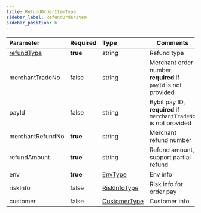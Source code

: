 ```yaml
---
title: RefundOrderItemType
sidebar_label: RefundOrderItem
sidebar_position: 6
---
```

| Parameter | Required | Type | Comments|
|:----- |:-------|:-----|------ |
|[refundType](refund-type#)|**true**|string|Refund type|
|merchantTradeNo|false|string|Merchant order number, **required** if `payId` is not provided|
|payId|false|string|Bybit pay ID, **required** if `merchantTradeNo` is not provided|
|merchantRefundNo|**true**|string|Merchant refund number|
|refundAmount|**true**|string|Refund amount, support partial refund|
|env|**true**|[EnvType](env#)|Env info|
|riskInfo|false|[RiskInfoType](risk-info#)|Risk info for order pay|
|customer|false|[CustomerType](customer#)|Customer info|